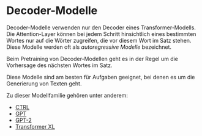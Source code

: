 # Decoder-Modelle

<CourseFloatingBanner
    chapter={1}
    classNames="absolute z-10 right-0 top-0"
/>

<Youtube id="d_ixlCubqQw" />

Decoder-Modelle verwenden nur den Decoder eines Transformer-Modells. Die Attention-Layer können bei jedem Schritt hinsichtlich eines bestimmten Wortes nur auf die Wörter zugreifen, die vor diesem Wort im Satz stehen. Diese Modelle werden oft als *autoregressive Modelle* bezeichnet.

Beim Pretraining von Decoder-Modellen geht es in der Regel um die Vorhersage des nächsten Wortes im Satz.

Diese Modelle sind am besten für Aufgaben geeignet, bei denen es um die Generierung von Texten geht.

Zu dieser Modellfamilie gehören unter anderem:

- [CTRL](https://huggingface.co/transformers/model_doc/ctrl.html)
- [GPT](https://huggingface.co/docs/transformers/model_doc/openai-gpt)
- [GPT-2](https://huggingface.co/transformers/model_doc/gpt2.html)
- [Transformer XL](https://huggingface.co/transformers/model_doc/transformerxl.html)
